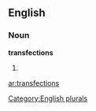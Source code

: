 
==English==

===Noun===
'''transfections'''

# {{plural of|[[transfection]]}}

[[Category:English plurals]]

[[ar:transfections]]